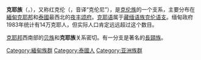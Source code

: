 {{Infobox Ethnic group
|group=克耶族
|population=数十万
|region1={{flagcountry|Myanmar}}
|pop1=数十万
|region2={{flagcountry|Thailand}}
|pop2=数千至十万之间
|languages=[[克耶语|克耶语]]
|related=
}}
'''克耶族'''（{{my|m=ကယား|y=ka.ya:}}，{{IPA|/kəjá/}}），又称红克伦（{{my|m=ကရင်နီ|y=ka.rang ni}}，音译“克伦尼”），是[[克伦族|克伦族]]的一个支系，主要分布在[[緬甸|緬甸]][[克耶邦|克耶邦]]和[[泰國|泰國]]最西北的[[夜丰颂府|夜丰颂府]]。[[克耶语|克耶语]]属于[[藏缅语族|藏缅语族]][[克伦语支|克伦语支]]。缅甸政府1983年统计有14万克耶人，但实际人口肯定远远超过这个数目。

[[克耶邦|克耶邦]]西南部的[[贝族|贝族]]和'''克耶族'''关系密切。有一分支是著名的[[長頸族|長頸族]]。

{{民族小作品}}
{{緬甸民族}}

[[Category:緬甸族群|Category:緬甸族群]]
[[Category:泰國人|Category:泰國人]]
[[Category:亚洲族群|Category:亚洲族群]]